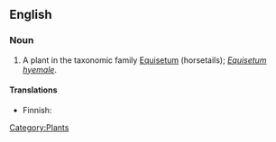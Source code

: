 ==English==

===Noun===
{{en-noun|sg=[[rough]] [[horsetail]]}}

# A plant in the taxonomic family [[Equisetum]] (horsetails); ''[[Equisetum hyemale]]''.

====Translations====
{{top}}
*Finnish: {{t|fi|kangaskorte}}
{{trans-mid}}
{{trans-bottom}}

[[Category:Plants]]
